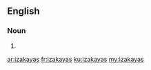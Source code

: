 ==English==

===Noun===
{{head|en}}

# {{plural of|izakaya}}

[[ar:izakayas]]
[[fr:izakayas]]
[[ku:izakayas]]
[[my:izakayas]]